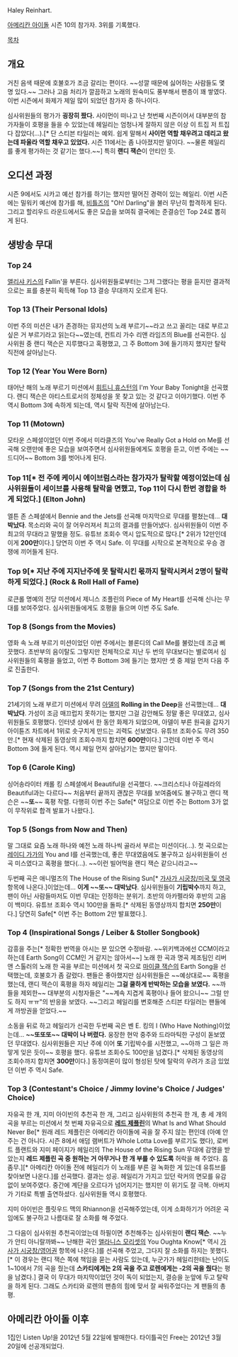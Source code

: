 Haley Reinhart. 

[[아메리칸 아이돌]] 시즌 10의 참가자. 3위를 기록했다. 

[[목차]]
== 개요 ==
거친 음색 때문에 호불호가 조금 갈리는 편이다. ~~성깔 때문에 싫어하는 사람들도 몇 명 있다.~~ 그러나 고음 처리가 깔끔하고 노래의 원숙미도 풍부해서 팬층이 꽤 쌓였다. 이번 시즌에서 화제가 제일 많이 되었던 참가자 중 하나이다. 

심사위원들의 평가가 '''굉장히 짰다.''' 사이먼이 떠나고 난 첫번째 시즌이어서 대부분의 참가자들이 호평을 들을 수 있었는데 헤일리는 엄청나게 잘하지 않은 이상 이 트집 저 트집 다 잡았다(...).[* 단 스티븐 타일러는 예외. 쉽게 말해서 '''사이먼 역할 채우려고 데리고 왔는데 파울라 역할 채우고 있었다.''' 시즌 11에서는 좀 나아졌지만 말이다. ~~물론 헤일리를 좋게 평가하는 것 같기는 했다.~~] 특히 '''랜디 잭슨'''이 안티인 듯.

== 오디션 과정 ==
시즌 9에서도 시카고 예선 참가를 하기는 했지만 떨어진 경력이 있는 헤일리. 이번 시즌에는 밀워키 예선에 참가를 해, [[비틀즈]]의 "Oh! Darling"을 불러 무난히 합격하게 된다. 그리고 할리우드 라운드에서도 좋은 모습을 보여줘 결국에는 준결승인 Top 24로 뽑히게 된다. 

== 생방송 무대 ==
=== Top 24 ===
{{{#!html
<object width="560" height="315"><param name="movie" value="http://www.youtube.com/v/83b0MZti310?version=3&amp;hl=ko_KR"></param><param name="allowFullScreen" value="true"></param><param name="allowscriptaccess" value="always"></param><embed src="http://www.youtube.com/v/83b0MZti310?version=3&amp;hl=ko_KR" type="application/x-shockwave-flash" width="560" height="315" allowscriptaccess="always" allowfullscreen="true"></embed></object>}}}


[[앨리샤 키스]]의 Fallin'을 부른다. 심사위원들로부터는 그저 그랬다는 평을 듣지만 결과적으로는 표를 충분히 획득해 Top 13 결승 무대까지 오르게 된다. 

=== Top 13 (Their Personal Idols) ===
{{{#!html
<object width="560" height="315"><param name="movie" value="http://www.youtube.com/v/2GSEmUukonE?version=3&amp;hl=ko_KR"></param><param name="allowFullScreen" value="true"></param><param name="allowscriptaccess" value="always"></param><embed src="http://www.youtube.com/v/2GSEmUukonE?version=3&amp;hl=ko_KR" type="application/x-shockwave-flash" width="560" height="315" allowscriptaccess="always" allowfullscreen="true"></embed></object>}}}


이번 주의 미션은 내가 존경하는 뮤지션의 노래 부르기~~라고 쓰고 꼴리는 대로 부르고 싶은 거 부르기라고 읽는다~~였는데, 컨트리 가수 리앤 라임즈의 Blue를 선곡한다. 심사위원 중 랜디 잭슨은 지루했다고 혹평했고, 그 주 Bottom 3에 들기까지 했지만 탈락 직전에 살아남는다. 

=== Top 12 (Year You Were Born) ===
{{{#!html
<object width="560" height="315"><param name="movie" value="http://www.youtube.com/v/gq24mWLL8eQ?version=3&amp;hl=ko_KR"></param><param name="allowFullScreen" value="true"></param><param name="allowscriptaccess" value="always"></param><embed src="http://www.youtube.com/v/gq24mWLL8eQ?version=3&amp;hl=ko_KR" type="application/x-shockwave-flash" width="560" height="315" allowscriptaccess="always" allowfullscreen="true"></embed></object>}}}


태어난 해의 노래 부르기 미션에서 [[휘트니 휴스턴]]의 I'm Your Baby Tonight을 선곡했다. 랜디 잭슨은 아티스트로서의 정체성을 못 찾고 있는 것 같다고 이야기했다. 이번 주 역시 Bottom 3에 속하게 되는데, 역시 탈락 직전에 살아남는다. 

=== Top 11 (Motown) ===
{{{#!html
<object width="560" height="315"><param name="movie" value="http://www.youtube.com/v/TwVKCRzBVmI?version=3&amp;hl=ko_KR"></param><param name="allowFullScreen" value="true"></param><param name="allowscriptaccess" value="always"></param><embed src="http://www.youtube.com/v/TwVKCRzBVmI?version=3&amp;hl=ko_KR" type="application/x-shockwave-flash" width="560" height="315" allowscriptaccess="always" allowfullscreen="true"></embed></object>}}}


모타운 스페셜이었던 이번 주에서 미라클즈의 You've Really Got a Hold on Me를 선곡해 오랜만에 좋은 모습을 보여주면서 심사위원들에게도 호평을 듣고, 이번 주에는 ~~드디어~~ Bottom 3를 벗어나게 된다. 

=== Top 11[* 전 주에 케이시 에이브럼스라는 참가자가 탈락할 예정이었는데 심사위원들이 세이브를 사용해 탈락을 면했고, Top 11이 다시 한번 경합을 하게 되었다.] (Elton John) ===
{{{#!html
<object width="560" height="315"><param name="movie" value="http://www.youtube.com/v/fBbSvcJdGO4?version=3&amp;hl=ko_KR"></param><param name="allowFullScreen" value="true"></param><param name="allowscriptaccess" value="always"></param><embed src="http://www.youtube.com/v/fBbSvcJdGO4?version=3&amp;hl=ko_KR" type="application/x-shockwave-flash" width="560" height="315" allowscriptaccess="always" allowfullscreen="true"></embed></object>}}}


엘튼 존 스페셜에서 Bennie and the Jets를 선곡해 마지막으로 무대를 펼쳤는데... '''대박났다'''. 목소리와 곡이 잘 어우러져서 최고의 결과를 만들어냈다. 심사위원들이 이번 주 최고의 무대라고 말했을 정도. 유튜브 조회수 역시 압도적으로 많다.[* 2위가 12만인데 이게 '''200만'''이다.] 당연히 이번 주 역시 Safe. 이 무대를 시작으로 본격적으로 우승 경쟁에 끼어들게 된다. 

=== Top 9[* 지난 주에 지지난주에 못 탈락시킨 몫까지 탈락시켜서 2명이 탈락하게 되었다.] (Rock & Roll Hall of Fame) ===
{{{#!html
<object width="560" height="315"><param name="movie" value="http://www.youtube.com/v/_inzYkY0yUE?version=3&amp;hl=ko_KR"></param><param name="allowFullScreen" value="true"></param><param name="allowscriptaccess" value="always"></param><embed src="http://www.youtube.com/v/_inzYkY0yUE?version=3&amp;hl=ko_KR" type="application/x-shockwave-flash" width="560" height="315" allowscriptaccess="always" allowfullscreen="true"></embed></object>}}}


로큰롤 명예의 전당 미션에서 제니스 조플린의 Piece of My Heart를 선곡해 신나는 무대를 보여주었다. 심사위원들에게도 호평을 들으며 이번 주도 Safe. 

=== Top 8 (Songs from the Movies) ===
{{{#!html
<object width="560" height="315"><param name="movie" value="http://www.youtube.com/v/eVpcLARY98c?version=3&amp;hl=ko_KR"></param><param name="allowFullScreen" value="true"></param><param name="allowscriptaccess" value="always"></param><embed src="http://www.youtube.com/v/eVpcLARY98c?version=3&amp;hl=ko_KR" type="application/x-shockwave-flash" width="560" height="315" allowscriptaccess="always" allowfullscreen="true"></embed></object>}}}


영화 속 노래 부르기 미션이었던 이번 주에서는 블론디의 Call Me를 불렀는데 조금 삐끗했다. 초반부의 음이탈도 그렇지만 전체적으로 지난 두 번의 무대보다는 별로여서 심사위원들의 혹평을 들었고, 이번 주 Bottom 3에 들기는 했지만 셋 중 제일 먼저 다음 주로 진출한다. 

=== Top 7 (Songs from the 21st Century) ===
{{{#!html
<object width="560" height="315"><param name="movie" value="http://www.youtube.com/v/qLtLF0aGves?version=3&amp;hl=ko_KR"></param><param name="allowFullScreen" value="true"></param><param name="allowscriptaccess" value="always"></param><embed src="http://www.youtube.com/v/qLtLF0aGves?version=3&amp;hl=ko_KR" type="application/x-shockwave-flash" width="560" height="315" allowscriptaccess="always" allowfullscreen="true"></embed></object>}}}


21세기의 노래 부르기 미션에서 무려 [[아델]]의 '''Rolling in the Deep'''을 선곡했는데... '''대박났다'''. 가성이 조금 매끄럽지 못하기는 했지만 그걸 감안해도 정말 좋은 무대였고, 심사위원들도 호평했다. 인터넷 상에서 한 동안 화제가 되었으며, 아델이 부른 원곡을 갑자기 아이튠즈 차트에서 1위로 솟구치게 만드는 괴력도 선보였다. 유튜브 조회수도 무려 350만.[* 현재 삭제된 동영상의 조회수까지 합치면 '''600만'''이다.] 그런데 이번 주 역시 Bottom 3에 들게 된다. 역시 제일 먼저 살아남기는 했지만 말이다. 

=== Top 6 (Carole King) ===
{{{#!html
<object width="560" height="315"><param name="movie" value="http://www.youtube.com/v/yiL4Jy0Gq1c?version=3&amp;hl=ko_KR"></param><param name="allowFullScreen" value="true"></param><param name="allowscriptaccess" value="always"></param><embed src="http://www.youtube.com/v/yiL4Jy0Gq1c?version=3&amp;hl=ko_KR" type="application/x-shockwave-flash" width="560" height="315" allowscriptaccess="always" allowfullscreen="true"></embed></object>}}}


싱어송라이터 캐롤 킹 스페셜에서 Beautiful을 선곡했다. ~~크리스티나 아길레라의 Beautiful과는 다르다~~ 처음부터 끝까지 괜찮은 무대를 보여줌에도 불구하고 랜디 잭슨은 ~~'''또'''~~ 혹평 작렬. 다행히 이번 주는 Safe[* 여담으로 이번 주는 Bottom 3가 없이 무작위로 합격 발표가 나왔다.]. 

=== Top 5 (Songs from Now and Then) ===
{{{#!html
<object width="560" height="315"><param name="movie" value="http://www.youtube.com/v/LJjvCpno_jY?version=3&amp;hl=ko_KR"></param><param name="allowFullScreen" value="true"></param><param name="allowscriptaccess" value="always"></param><embed src="http://www.youtube.com/v/LJjvCpno_jY?version=3&amp;hl=ko_KR" type="application/x-shockwave-flash" width="560" height="315" allowscriptaccess="always" allowfullscreen="true"></embed></object>}}}


말 그대로 요즘 노래 하나와 예전 노래 하나씩 골라서 부르는 미션이다(...). 첫 곡으로는 [[레이디 가가]]의 You and I를 선곡했는데, 좋은 무대였음에도 불구하고 심사위원들이 선곡 미스였다고 혹평을 했다(...). ~~이런 빌어먹을 랜디 잭슨 같으니라고~~

{{{#!html
<object width="560" height="315"><param name="movie" value="http://www.youtube.com/v/ts9oMPpvJew?version=3&amp;hl=ko_KR"></param><param name="allowFullScreen" value="true"></param><param name="allowscriptaccess" value="always"></param><embed src="http://www.youtube.com/v/ts9oMPpvJew?version=3&amp;hl=ko_KR" type="application/x-shockwave-flash" width="560" height="315" allowscriptaccess="always" allowfullscreen="true"></embed></object>}}}


두번째 곡은 애니멀즈의 The House of the Rising Sun[* [[가사가 시궁창/미국 및 영국]] 항목에 나온다.]이었는데... '''이게 ~~또~~ 대박났다'''. 심사위원들이 '''기립박수'''까지 하고, 팬이 아닌 사람들마저도 이번 무대는 인정하는 분위기. 초반의 아카펠라와 후반의 고음이 백미다. 유튜브 조회수 역시 100만을 돌파.[* 삭제된 동영상까지 합치면 '''250만'''이다.] 당연히 Safe[* 이번 주는 Bottom 2만 발표했다.]. 

=== Top 4 (Inspirational Songs / Leiber & Stoller Songbook) ===
{{{#!html
<object width="560" height="315"><param name="movie" value="http://www.youtube.com/v/D2JFfTJyZGI?version=3&amp;hl=ko_KR"></param><param name="allowFullScreen" value="true"></param><param name="allowscriptaccess" value="always"></param><embed src="http://www.youtube.com/v/D2JFfTJyZGI?version=3&amp;hl=ko_KR" type="application/x-shockwave-flash" width="560" height="315" allowscriptaccess="always" allowfullscreen="true"></embed></object>}}}


감흥을 주는[* 정확한 번역을 아시는 분 있으면 수정바람. ~~위키백과에선 CCM이라고 하는데 Earth Song이 CCM인 거 같지는 않아서~~] 노래 한 곡과 명곡 제조팀인 리버 앤 스톨러의 노래 한 곡을 부르는 미션에서 첫 곡으로 [[마이클 잭슨]]의 Earth Song을 선택했는데, 호불호가 좀 갈렸다. 팬들은 좋아했지만 심사위원들은 ~~예상대로~~ 혹평을 했는데, 랜디 잭슨이 혹평을 하자 헤일리는 '''그걸 쿨하게 반박하는 모습을 보였다.''' ~~까들을 제외한~~ 대부분의 시청자들은 "~~계속 지겹게 혹평이나 들어 왔으니~~ 그럴 만도 하지 ㅠㅠ"의 반응을 보였다. ~~그리고 헤일리를 변호해준 스티븐 타일러는 팬들에게 까방권을 얻었다.~~

{{{#!html
<object width="560" height="315"><param name="movie" value="http://www.youtube.com/v/QCvYTijYDfE?version=3&amp;hl=ko_KR"></param><param name="allowFullScreen" value="true"></param><param name="allowscriptaccess" value="always"></param><embed src="http://www.youtube.com/v/QCvYTijYDfE?version=3&amp;hl=ko_KR" type="application/x-shockwave-flash" width="560" height="315" allowscriptaccess="always" allowfullscreen="true"></embed></object>}}}


소동을 뒤로 하고 헤일리가 선곡한 두번째 곡은 벤 E. 킹의 I (Who Have Nothing)이었는데... '''~~또또또~~ 대박이 나 버렸다.''' 웅장한 현악 중주와 드라마틱한 구성이 돋보였던 무대였다. 심사위원들은 지난 주에 이어 '''또''' 기립박수를 시전했고, ~~아까 그 일은 까맣게 잊은 듯이~~ 호평을 했다. 유튜브 조회수도 100만을 넘겼다.[* 삭제된 동영상의 조회수까지 합치면 '''300만'''이다.] 동정여론이 많이 형성된 탓에 탈락의 우려가 조금 있었던 이번 주 역시 Safe. 

=== Top 3 (Contestant's Choice / Jimmy Iovine's Choice / Judges' Choice) ===
{{{#!html
<object width="560" height="315"><param name="movie" value="http://www.youtube.com/v/6CyNQyR0MwQ?version=3&amp;hl=ko_KR"></param><param name="allowFullScreen" value="true"></param><param name="allowscriptaccess" value="always"></param><embed src="http://www.youtube.com/v/6CyNQyR0MwQ?version=3&amp;hl=ko_KR" type="application/x-shockwave-flash" width="560" height="315" allowscriptaccess="always" allowfullscreen="true"></embed></object>}}}


자유곡 한 개, 지미 아이빈의 추천곡 한 개, 그리고 심사위원의 추천곡 한 개, 총 세 개의 곡을 부르는 미션에서 첫 번째 자유곡으로 '''[[레드 제플린]]'''의 What Is and What Should Never Be[* 원래 레드 제플린은 아메리칸 아이돌에 곡을 잘 주지 않는 편인데 (아예 안 주는 건 아니다. 시즌 8에서 애덤 램버트가 Whole Lotta Love를 부르기도 했다), 로버트 플랜트와 지미 페이지가 헤일리의 The House of the Rising Sun 무대에 감명을 받았는지 '''레드 제플린 곡 중 원하는 거 아무거나 한 개 부를 수 있도록''' 허락을 해 주었다. 흠좀무.][* 아메리칸 아이돌 전에 헤일리가 이 노래를 부른 걸 녹화한 게 있는데 유튜브를 찾아보면 나온다.]를 선곡했다. 결과는 성공. 헤일리가 가지고 있던 락커의 면모를 유감없이 보여주였다. 중간에 계단을 오르다가 넘어지기는 했지만 이 위기도 잘 극복. 아버지가 기타로 특별 출연하셨다. 심사위원들 역시 호평했다. 

{{{#!html
<object width="560" height="315"><param name="movie" value="http://www.youtube.com/v/sqn8hRllfKo?version=3&amp;hl=ko_KR"></param><param name="allowFullScreen" value="true"></param><param name="allowscriptaccess" value="always"></param><embed src="http://www.youtube.com/v/sqn8hRllfKo?version=3&amp;hl=ko_KR" type="application/x-shockwave-flash" width="560" height="315" allowscriptaccess="always" allowfullscreen="true"></embed></object>}}}


지미 아이빈은 플릿우드 맥의 Rhiannon을 선곡해주었는데, 이게 소화하기가 어려운 곡임에도 불구하고 나름대로 잘 소화를 해 주었다. 

{{{#!html
<object width="560" height="315"><param name="movie" value="http://www.youtube.com/v/pgrWZ_1k2zI?version=3&amp;hl=ko_KR"></param><param name="allowFullScreen" value="true"></param><param name="allowscriptaccess" value="always"></param><embed src="http://www.youtube.com/v/pgrWZ_1k2zI?version=3&amp;hl=ko_KR" type="application/x-shockwave-flash" width="560" height="315" allowscriptaccess="always" allowfullscreen="true"></embed></object>}}}


그 다음이 심사위원 추천곡이었는데 하필이면 추천해주는 심사위원이 '''랜디 잭슨'''. ~~누가 안티 아니랄까봐~~ 난해한 곡인 [[앨라니스 모리셋]]의 You Oughta Know[* 역시 [[가사가 시궁창/영어권]] 항목에 나온다.]를 선곡해 주었고, 그다지 잘 소화를 하지는 못했다.[* 이 경우는 랜디 잭슨 쪽에 책임을 묻는 사람도 있는데, 누군가가 헤일리한테는 난이도 1~10에서 7의 곡을 줬는데 '''스카티에게는 2의 곡을 주고 로렌에게는 -2의 곡을 줬다'''는 평을 남겼다.] 결국 이 무대가 마지막이었던 것이 독이 되었는지, 결승을 눈앞에 두고 탈락을 하게 된다. 그래도 스카티와 로렌의 팬층의 힘에 맞서 잘 싸워주었다는 게 팬들의 총평. 

== 아메리칸 아이돌 이후 ==

1집인 Listen Up!을 2012년 5월 22일에 발매한다. 타이틀곡인 Free는 2012년 3월 20일에 선공개되었다. 
